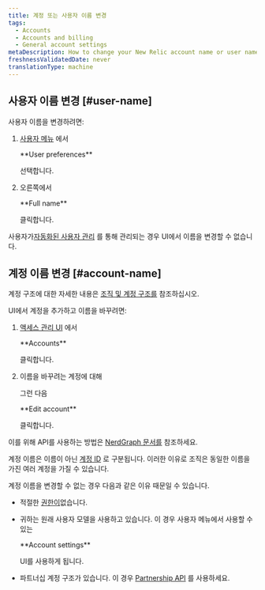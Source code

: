 ```yaml
---
title: 계정 또는 사용자 이름 변경
tags:
  - Accounts
  - Accounts and billing
  - General account settings
metaDescription: How to change your New Relic account name or user name.
freshnessValidatedDate: never
translationType: machine
---
```


## 사용자 이름 변경 [#user-name]

사용자 이름을 변경하려면:

1. [사용자 메뉴](/docs/accounts/accounts-billing/general-account-settings/intro-account-settings) 에서

   <DNT>
     **User preferences**
   </DNT>

   선택합니다.

2. 오른쪽에서

   <DNT>
     **Full name**
   </DNT>

   클릭합니다.

사용자가[자동화된 사용자 관리](/docs/accounts/accounts/automated-user-management/automated-user-provisioning-single-sign) 를 통해 관리되는 경우 UI에서 이름을 변경할 수 없습니다.

## 계정 이름 변경 [#account-name]

계정 구조에 대한 자세한 내용은 [조직 및 계정 구조를](/docs/accounts/accounts-billing/account-structure/new-relic-account-structure) 참조하십시오.

UI에서 계정을 추가하고 이름을 바꾸려면:

1. [액세스 관리 UI](https://one.newrelic.com/admin-portal/organizations/organization-detail) 에서

   <DNT>
     **Accounts**
   </DNT>

   클릭합니다.

2. 이름을 바꾸려는 계정에 대해

   <Icon name="fe-more-horizontal"/>

   그런 다음

   <DNT>
     **Edit account**
   </DNT>

   클릭합니다.

이를 위해 API를 사용하는 방법은 [NerdGraph 문서를](/docs/apis/nerdgraph/examples/manage-accounts-nerdgraph) 참조하세요.

계정 이름은 이름이 아닌 [계정 ID](/docs/accounts/accounts-billing/account-structure/account-id) 로 구분됩니다. 이러한 이유로 조직은 동일한 이름을 가진 여러 계정을 가질 수 있습니다.

계정 이름을 변경할 수 없는 경우 다음과 같은 이유 때문일 수 있습니다.

* 적절한 [권한이](/docs/accounts/accounts-billing/new-relic-one-user-management/user-management-concepts/#admin-settings)없습니다.

* 귀하는 원래 사용자 모델을 사용하고 있습니다. 이 경우 사용자 메뉴에서 사용할 수 있는

  <DNT>
    **Account settings**
  </DNT>

  UI를 사용하게 됩니다.

* 파트너십 계정 구조가 있습니다. 이 경우 [Partnership API](/docs/new-relic-partnerships/partnerships/partner-api/partnership-api-account-object) 를 사용하세요.
